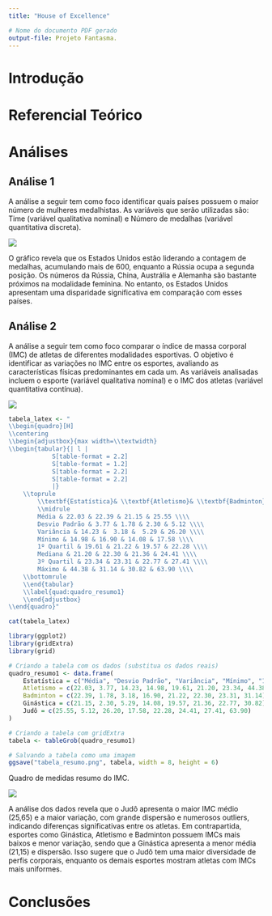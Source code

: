 ```yaml
---
title: "House of Excellence"

# Nome do documento PDF gerado
output-file: Projeto Fantasma.
---
```


# Introdução

# Referencial Teórico

# Análises

## Análise 1

A análise a seguir tem como foco identificar quais países possuem o maior número de mulheres medalhistas. As variáveis que serão utilizadas são: Time (variável qualitativa nominal) e Número de medalhas (variável quantitativa discreta).

![](grafico1.jpg)

O gráfico revela que os Estados Unidos estão liderando a contagem de medalhas, acumulando mais de 600, enquanto a Rússia ocupa a segunda posição. Os números da Rússia, China, Austrália e Alemanha são bastante próximos na modalidade feminina. No entanto, os Estados Unidos apresentam uma disparidade significativa em comparação com esses países.

## Análise 2

A análise a seguir tem como foco comparar o índice de massa corporal (IMC) de atletas de diferentes modalidades esportivas. O objetivo é identificar as variações no IMC entre os esportes, avaliando as características físicas predominantes em cada um. As variáveis analisadas incluem o esporte (variável qualitativa nominal) e o IMC dos atletas (variável quantitativa contínua).

![](grafico2.jpg)

```r

tabela_latex <- "
\\begin{quadro}[H]
\\centering
\\begin{adjustbox}{max width=\\textwidth}
\\begin{tabular}{| l |
			S[table-format = 2.2]
			S[table-format = 1.2]
			S[table-format = 2.2]
			S[table-format = 2.2]
			|}
	\\toprule
		\\textbf{Estatística}& \\textbf{Atletismo}& \\textbf{Badminton}& \\textbf{Ginástica}& \\textbf{Judô}\\\\
		\\midrule
		Média & 22.03 & 22.39 & 21.15 & 25.55 \\\\
		Desvio Padrão & 3.77 & 1.78 & 2.30 & 5.12 \\\\
		Variância & 14.23 &  3.18 &  5.29 & 26.20 \\\\
		Mínimo & 14.98 & 16.90 & 14.08 & 17.58 \\\\
		1º Quartil & 19.61 & 21.22 & 19.57 & 22.28 \\\\
		Mediana & 21.20 & 22.30 & 21.36 & 24.41 \\\\
		3º Quartil & 23.34 & 23.31 & 22.77 & 27.41 \\\\
		Máximo & 44.38 & 31.14 & 30.82 & 63.90 \\\\
	\\bottomrule
	\\end{tabular}
	\\label{quad:quadro_resumo1}
	\\end{adjustbox}
\\end{quadro}"

cat(tabela_latex)
```

```r
library(ggplot2)
library(gridExtra)
library(grid)

# Criando a tabela com os dados (substitua os dados reais)
quadro_resumo1 <- data.frame(
    Estatística = c("Média", "Desvio Padrão", "Variância", "Mínimo", "1º Quartil", "Mediana", "3º Quartil", "Máximo"),
    Atletismo = c(22.03, 3.77, 14.23, 14.98, 19.61, 21.20, 23.34, 44.38),
    Badminton = c(22.39, 1.78, 3.18, 16.90, 21.22, 22.30, 23.31, 31.14),
    Ginástica = c(21.15, 2.30, 5.29, 14.08, 19.57, 21.36, 22.77, 30.82),
    Judô = c(25.55, 5.12, 26.20, 17.58, 22.28, 24.41, 27.41, 63.90)
)

# Criando a tabela com gridExtra
tabela <- tableGrob(quadro_resumo1)

# Salvando a tabela como uma imagem
ggsave("tabela_resumo.png", tabela, width = 8, height = 6)

```

Quadro de medidas resumo do IMC.

![](tabela_resumo.png)

A análise dos dados revela que o Judô apresenta o maior IMC médio (25,65) e a maior variação, com grande dispersão e numerosos outliers, indicando diferenças significativas entre os atletas. Em contrapartida, esportes como Ginástica, Atletismo e Badminton possuem IMCs mais baixos e menor variação, sendo que a Ginástica apresenta a menor média (21,15) e dispersão. Isso sugere que o Judô tem uma maior diversidade de perfis corporais, enquanto os demais esportes mostram atletas com IMCs mais uniformes.

# Conclusões
